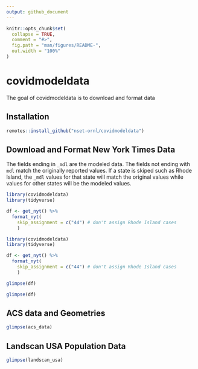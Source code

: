 ```yaml
---
output: github_document
---
```


<!-- README.md is generated from README.Rmd. Please edit that file -->

```r
knitr::opts_chunk$set(
  collapse = TRUE,
  comment = "#>",
  fig.path = "man/figures/README-",
  out.width = "100%"
)
```
# covidmodeldata

<!-- badges: start -->
<!-- badges: end -->

The goal of covidmodeldata is to download and format data

## Installation

``` r
remotes::install_github("nset-ornl/covidmodeldata")
```

## Download and Format New York Times Data

The fields ending in `_mdl` are the modeled data. The fields not ending with `mdl` 
match the originally reported values. If a state is skiped such as Rhode Island, the `_mdl` values for that
state will match the original values while values for other states will be the modeled values.

```r
library(covidmodeldata)
library(tidyverse)

df <- get_nyt() %>%
  format_nyt(
    skip_assignment = c("44") # don't assign Rhode Island cases
    )
```

```r
library(covidmodeldata)
library(tidyverse)

df <- get_nyt() %>%
  format_nyt(
    skip_assignment = c("44") # don't assign Rhode Island cases
    )

glimpse(df)
```

```r
glimpse(df)
```

## ACS data and Geometries
```r
glimpse(acs_data)
```


## Landscan USA Population Data
```r
glimpse(landscan_usa)
```



